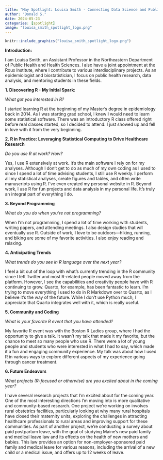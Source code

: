 ```yaml
---
title: "May Spotlight: Louisa Smith - Connecting Data Science and Public Health at the Roux Institute"
author: "Donald S."
date: 2024-05-23
categories: [spotlight]
image: "louisa_smith_spotlight_logo.png"
---
```


```r

knitr::include_graphics("louisa_smith_spotlight_logo.png")

```

**Introduction:**

I am Louisa Smith, an Assistant Professor in the Northeastern Department of Public Health and Health Sciences. I also have a joint appointment at the Roux Institute, where I contribute to various interdisciplinary projects. As an epidemiologist and biostatistician, I focus on public health research, data analysis, and mentoring students in these fields.

**1. Discovering R - My Initial Spark:**

*What got you interested in R?*

I started learning R at the beginning of my Master's degree in epidemiology back in 2014. As I was starting grad school, I knew I would need to learn some statistical software. There was an introductory R class offered right before real classes started, so I decided to attend. I just showed up and fell in love with it from the very beginning.

**2. R in Practice: Leveraging Statistical Computing to Drive Healthcare Research**

*Do you use R at work? How?*

Yes, I use R extensively at work. It's the main software I rely on for my analyses. Although I don't get to do as much of my own coding as I used to since I spend a lot of time advising students, I still use R weekly. I perform all my statistical analyses, create figures and tables, and often write manuscripts using R. I've even created my personal website in R. Beyond work, I use R for fun projects and data analysis in my personal life. It’s truly an integral part of everything I do.

**3. Beyond Programming**

*What do you do when you're not programming?*

When I'm not programming, I spend a lot of time working with students, writing papers, and attending meetings. I also design studies that will eventually use R. Outside of work, I love to be outdoors—hiking, running, and biking are some of my favorite activities. I also enjoy reading and relaxing. 

**4. Anticipating Trends**

*What trends do you see in R language over the next year?*

I feel a bit out of the loop with what's currently trending in the R community since I left Twitter and most R-related people moved away from the platform. However, I see the capabilities and creativity people have with R continuing to grow. Quarto, for example, has been fantastic to learn. I'm trying to move everything I used to do in R Markdown over to Quarto, as I believe it's the way of the future. While I don’t use Python much, I appreciate that Quarto integrates well with it, which is really useful.

**5. Community and Coding**

*What is your favorite R event that you have attended?*

My favorite R event was with the Boston R Ladies group, where I had the opportunity to give a talk. It wasn't my talk that made it my favorite, but the chance to meet so many people who use R. There were a lot of young people and students who were interested in what I had to say, which made it a fun and engaging community experience. My talk was about how I used R in various ways to explore different aspects of my experience going through cancer treatment.

**6. Future Endeavors**

*What projects (R-focused or otherwise) are you excited about in the coming year?*

I have several research projects that I'm excited about for the coming year. One of the most interesting directions I'm moving into is more qualitative and community-based research. One project we're working on involves rural obstetrics facilities, particularly looking at why many rural hospitals have closed their maternity units, exploring the challenges in attracting healthcare professionals to rural areas and improving support for these communities. As part of another project, we’re conducting a survey about paid postpartum leave, with the goal of studying Maine's new paid family and medical leave law and its effects on the health of new mothers and babies. This law provides an option for non-employer-sponsored paid family and medical leave for various reasons, including the arrival of a new child or a medical issue, and offers up to 12 weeks of leave.
